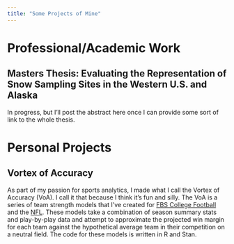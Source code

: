 ```yaml
---
title: "Some Projects of Mine"
---
```

# Professional/Academic Work

## Masters Thesis: Evaluating the Representation of Snow Sampling Sites in the Western U.S. and Alaska

In progress, but I'll post the abstract here once I can provide some sort of link to the whole thesis.

# Personal Projects

## Vortex of Accuracy

As part of my passion for sports analytics, I made what I call the Vortex of Accuracy (VoA). I call it that because I think it's fun and silly. The VoA is a series of team strength models that I've created for [FBS College Football](https://github.com/gshelor/CFB_VoA) and the [NFL](https://github.com/gshelor/NFL_VoA). These models take a combination of season summary stats and play-by-play data and attempt to approximate the projected win margin for each team against the hypothetical average team in their competition on a neutral field. The code for these models is written in R and Stan.